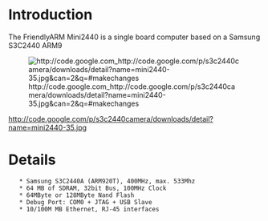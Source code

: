 = Introduction =

The FriendlyARM Mini2440 is a single board computer based on a Samsung S3C2440 ARM9

[[File:http://code.google.com http://code.google.com/p/s3c2440camera/downloads/detail?name=mini2440-35.jpg&can=2&q=#makechanges]]

http://code.google.com/p/s3c2440camera/downloads/detail?name=mini2440-35.jpg

= Details =

    * Samsung S3C2440A (ARM920T), 400MHz, max. 533Mhz
    * 64 MB of SDRAM, 32bit Bus, 100MHz Clock
    * 64MByte or 128MByte Nand Flash
    * Debug Port: COM0 + JTAG + USB Slave
    * 10/100M MB Ethernet, RJ-45 interfaces